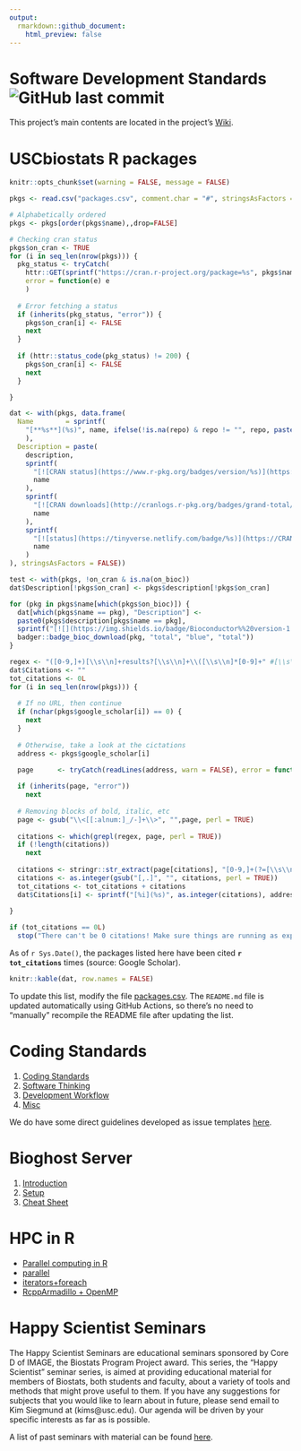 ```yaml
---
output:
  rmarkdown::github_document:
    html_preview: false
---
```


# Software Development Standards ![GitHub last commit](https://img.shields.io/github/last-commit/USCbiostats/software-dev)

This project's main contents are located in the project's [Wiki](wiki#welcome-to-the-software-development-wiki).

# USCbiostats R packages

```r
knitr::opts_chunk$set(warning = FALSE, message = FALSE)
```

```r
pkgs <- read.csv("packages.csv", comment.char = "#", stringsAsFactors = FALSE)

# Alphabetically ordered
pkgs <- pkgs[order(pkgs$name),,drop=FALSE]

# Checking cran status
pkgs$on_cran <- TRUE
for (i in seq_len(nrow(pkgs))) {
  pkg_status <- tryCatch(
    httr::GET(sprintf("https://cran.r-project.org/package=%s", pkgs$name[i])),
    error = function(e) e
    )
  
  # Error fetching a status
  if (inherits(pkg_status, "error")) {
    pkgs$on_cran[i] <- FALSE
    next
  }
  
  if (httr::status_code(pkg_status) != 200) {
    pkgs$on_cran[i] <- FALSE
    next
  }

}

dat <- with(pkgs, data.frame(
  Name        = sprintf(
    "[**%s**](%s)", name, ifelse(!is.na(repo) & repo != "", repo, paste0("https://github.com/USCbiostats/", name))
    ),
  Description = paste(
    description,
    sprintf(
      "[![CRAN status](https://www.r-pkg.org/badges/version/%s)](https://CRAN.R-project.org/package=%1$s)",
      name
    ),
    sprintf(
      "[![CRAN downloads](http://cranlogs.r-pkg.org/badges/grand-total/%s)](https://cran.r-project.org/package=%1$s)",
      name
    ),
    sprintf(
      "[![status](https://tinyverse.netlify.com/badge/%s)](https://CRAN.R-project.org/package=%1$s)",
      name
    )
), stringsAsFactors = FALSE))

test <- with(pkgs, !on_cran & is.na(on_bioc))
dat$Description[!pkgs$on_cran] <- pkgs$description[!pkgs$on_cran]

for (pkg in pkgs$name[which(pkgs$on_bioc)]) {
  dat[which(pkgs$name == pkg), "Description"] <- 
  paste0(pkgs$description[pkgs$name == pkg], 
  sprintf("[![](https://img.shields.io/badge/Bioconductor%%20version-1.0.0-green.svg)](https://www.bioconductor.org/packages/%s)", pkg), 
  badger::badge_bioc_download(pkg, "total", "blue", "total"))
}

```

```r
regex <- "([0-9,]+)[\\s\\n]+results?[\\s\\n]+\\([\\s\\n]*[0-9]+" #[\\s\\n]+[(][0-9]*[.]?[0-9]+\\s+secs?
dat$Citations <- ""
tot_citations <- 0L
for (i in seq_len(nrow(pkgs))) {
  
  # If no URL, then continue
  if (nchar(pkgs$google_scholar[i]) == 0) {
    next
  }
  
  # Otherwise, take a look at the cictations
  address <- pkgs$google_scholar[i]
  
  page      <- tryCatch(readLines(address, warn = FALSE), error = function(e) e)

  if (inherits(page, "error"))
    next
  
  # Removing blocks of bold, italic, etc
  page <- gsub("\\<[[:alnum:]_/-]+\\>", "",page, perl = TRUE)
  
  citations <- which(grepl(regex, page, perl = TRUE))
  if (!length(citations))
    next
  
  citations <- stringr::str_extract(page[citations], "[0-9,]+(?=[\\s\\n]+results?)")
  citations <- as.integer(gsub("[,.]", "", citations, perl = TRUE))
  tot_citations <- tot_citations + citations
  dat$Citations[i] <- sprintf("[%i](%s)", as.integer(citations), address)
  
}

if (tot_citations == 0L)
  stop("There can't be 0 citations! Make sure things are running as expected!")
```

As of `r Sys.Date()`, the packages listed here have been cited **`r tot_citations`** times
(source: Google Scholar).

```r
knitr::kable(dat, row.names = FALSE)
```

To update this list, modify the file [packages.csv](packages.csv). The
`README.md` file is updated automatically using GitHub Actions, so there's no
need to "manually" recompile the README file after updating the list. 

# Coding Standards

1.  [Coding Standards](wiki#coding-standards)
2.  [Software Thinking](wiki/coding-standards.md#software-thinking)
3.  [Development Workflow](wiki/coding-standards.md#development-workflow)
4.  [Misc](wiki/coding-standards.md#misc)

We do have some direct guidelines developed as issue templates [here](templates). 

# Bioghost Server

1.  [Introduction](wiki/Bioghost-server.md#introduction)
2.  [Setup](wiki/Bioghost-server.md#setup)
3.  [Cheat Sheet](wiki/Bioghost-server.md#cheat-sheet)

# HPC in R
    
*   [Parallel computing in R](wiki/HPC-in-R.md#parallel-computing-in-r)  
*   [parallel](wiki/HPC-in-R.md#parallel)
*   [iterators+foreach](wiki/HPC-in-R.md#foreach)
*   [RcppArmadillo + OpenMP](wiki/HPC-in-R.md#rcpparmadillo-and-openmp)

# Happy Scientist Seminars

The Happy Scientist Seminars are educational seminars sponsored by Core D of IMAGE, the Biostats Program Project award. This series, the "Happy Scientist" seminar series, is aimed at providing educational material for members of Biostats, both students and faculty, about a variety of tools and methods that might prove useful to them. If you have any suggestions for subjects that you would like to learn about in future, please send email to Kim Siegmund at (kims@usc.edu). Our agenda will be driven by your specific interests as far as is possible. 

A list of past seminars with material can be found [here](/happy_scientist/).
